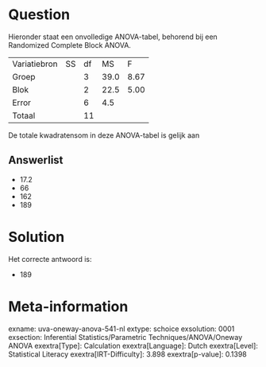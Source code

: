 Question
========

Hieronder staat een onvolledige ANOVA-tabel, behorend bij een Randomized
Complete Block ANOVA.

  -------------- ---- ---- ------ ------
  Variatiebron   SS   df   MS     F
  Groep               3    39.0   8.67
  Blok                2    22.5   5.00
  Error               6    4.5    
  Totaal              11          
  -------------- ---- ---- ------ ------

De totale kwadratensom in deze ANOVA-tabel is gelijk aan


Answerlist
----------

* 17.2
* 66
* 162
* 189

Solution
========

Het correcte antwoord is: 

* 189

Meta-information
================
exname: uva-oneway-anova-541-nl
extype: schoice
exsolution: 0001
exsection: Inferential Statistics/Parametric Techniques/ANOVA/Oneway ANOVA
exextra[Type]: Calculation
exextra[Language]: Dutch
exextra[Level]: Statistical Literacy
exextra[IRT-Difficulty]: 3.898
exextra[p-value]: 0.1398
